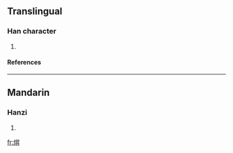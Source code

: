 ==Translingual==
===Han character===
{{Han char|rn=86|rad=火|as=08|sn=12|four=9684<sub>0</sub>|canj=火日竹廿 (FAHT)}}
# {{defn|Han|sort=火08}}
====References====
{{Han ref|kx=0675.191|dkj=19158|hdz=32209.080|uh=713A|ud=28986|bh=DA64|bd=55908}}

----
==Mandarin==
===Hanzi===
{{cmn-hanzi|pin=[[shēng]] (sheng1)|wg=sheng<sup>1</sup>}}
# {{defn|Mandarin}}

[[fr:焺]]